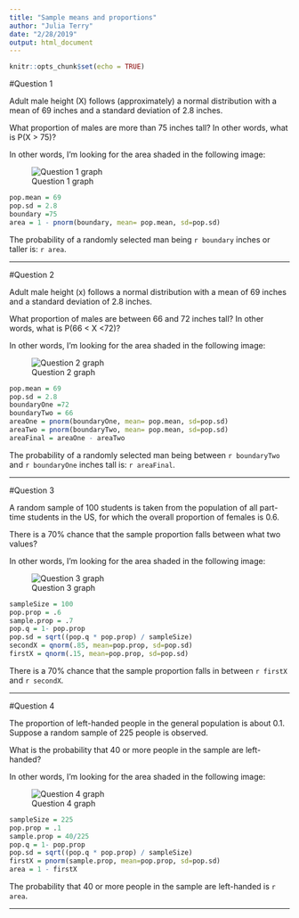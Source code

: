 ---
title: "Sample means and proportions"
author: "Julia Terry"
date: "2/28/2019"
output: html_document
---

```{r setup, include=FALSE}
knitr::opts_chunk$set(echo = TRUE)
```

#Question 1

Adult male height (X) follows (approximately) a normal distribution with a mean of 69 inches and a standard deviation of 2.8 inches.

What proportion of males are more than 75 inches tall? In other words, what is P(X > 75)?

In other words, I'm looking for the area shaded in the following image:

![Question 1 graph](1.JPG)

```{r}
pop.mean = 69
pop.sd = 2.8
boundary =75
area = 1 - pnorm(boundary, mean= pop.mean, sd=pop.sd)
```
The probability of a randomly selected man being `r boundary` inches or taller is: `r area`.


***

#Question 2

Adult male height (x) follows a normal distribution with a mean of 69 inches and a standard deviation of 2.8 inches.

What proportion of males are between 66 and 72 inches tall? In other words, what is P(66 < X <72)?

In other words, I'm looking for the area shaded in the following image:

![Question 2 graph](1 (1).JPG)

```{r}
pop.mean = 69
pop.sd = 2.8
boundaryOne =72
boundaryTwo = 66
areaOne = pnorm(boundaryOne, mean= pop.mean, sd=pop.sd)
areaTwo = pnorm(boundaryTwo, mean= pop.mean, sd=pop.sd)
areaFinal = areaOne - areaTwo
```

The probability of a randomly selected man being between `r boundaryTwo` and `r boundaryOne` inches tall is: `r areaFinal`.

***

#Question 3

A random sample of 100 students is taken from the population of all part-time students in the US, for which the overall proportion of females is 0.6.

There is a 70% chance that the sample proportion falls between what two values?

In other words, I'm looking for the area shaded in the following image:

![Question 3 graph](1 (2).JPG)

```{r}
sampleSize = 100
pop.prop = .6
sample.prop = .7
pop.q = 1- pop.prop
pop.sd = sqrt((pop.q * pop.prop) / sampleSize)
secondX = qnorm(.85, mean=pop.prop, sd=pop.sd)
firstX = qnorm(.15, mean=pop.prop, sd=pop.sd)
```

There is a 70% chance that the sample proportion falls in between `r firstX` and `r secondX`.

***

#Question 4 

The proportion of left-handed people in the general population is about 0.1. Suppose a random sample of 225 people is observed.

What is the probability that 40 or more people in the sample are left-handed? 


In other words, I'm looking for the area shaded in the following image:
 
![Question 4 graph](1 (3).JPG)

```{r}
sampleSize = 225
pop.prop = .1
sample.prop = 40/225
pop.q = 1- pop.prop
pop.sd = sqrt((pop.q * pop.prop) / sampleSize)
firstX = pnorm(sample.prop, mean=pop.prop, sd=pop.sd)
area = 1 - firstX
```

The probability that 40 or more people in the sample are left-handed is `r area`.

***